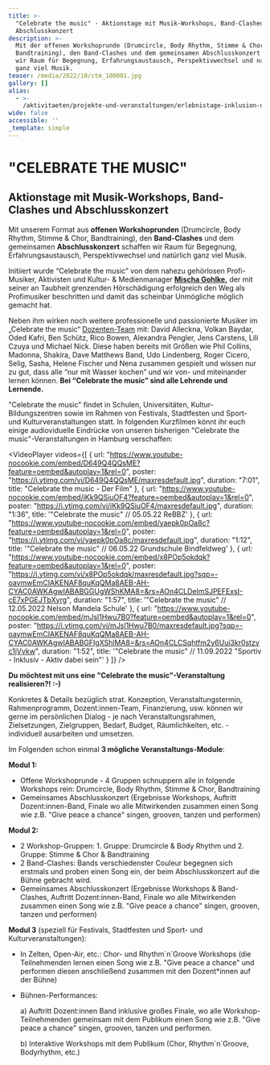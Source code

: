 ```yaml
---
title: >-
  "Celebrate the music" - Aktionstage mit Musik-Workshops, Band-Clashed und
  Abschlusskonzert
description: >-
  Mit der offenen Workshoprunde (Drumcircle, Body Rhythm, Stimme & Chor,
  Bandtraining), den Band-Clashes und dem gemeinsamen Abschlusskonzert schaffen
  wir Raum für Begegnung, Erfahrungsaustausch, Perspektivwechsel und natürlich
  ganz viel Musik.
teaser: /media/2022/10/ctm_100001.jpg
gallery: []
alias:
  - >-
    /aktivitaeten/projekte-und-veranstaltungen/erlebnistage-inklusion-durch-musik/allgemeine-infos-erlebnistage-inklusion
wide: false
accessible: ''
_template: simple
---
```


# "CELEBRATE THE MUSIC"

## Aktionstage mit Musik-Workshops, Band-Clashes und Abschlusskonzert

Mit unserem Format aus **offenen Workshoprunden** (Drumcircle, Body Rhythm, Stimme & Chor, Bandtraining), den **Band-Clashes** und dem gemeinsamen **Abschlusskonzert** schaffen wir Raum für Begegnung, Erfahrungsaustausch, Perspektivwechsel und natürlich ganz viel Musik.

Initiiert wurde “Celebrate the music” von dem nahezu gehörlosen Profi-Musiker, Aktivisten und Kultur- & Medienmanager **[Mischa Gohlke](/ueber-uns/das-team/aktionsbuero/mischa-gohlke),** der mit seiner an Taubheit grenzenden Hörschädigung erfolgreich den Weg als Profimusiker beschritten und damit das scheinbar Unmögliche möglich gemacht hat.

Neben ihm wirken noch weitere professionelle und passionierte Musiker im „Celebrate the music“ [Dozenten-Team]("www.grenzensindrelativ.de/aktivitaeten/projekte-und-veranstaltungen/celebrate-the-music/dozenten-team-workshops") mit: David Alleckna, Volkan Baydar, Oded Kafri, Ben Schütz, Rico Bowen, Alexandra Pengler, Jens Carstens, Lili Czuya und Michael Nick. Diese haben bereits mit Größen wie Phil Collins, Madonna, Shakira, Dave Matthews Band, Udo Lindenberg, Roger Cicero, Selig, Sasha, Helene Fischer und Nena zusammen gespielt und wissen nur zu gut, dass alle “nur mit Wasser kochen” und wir von- und miteinander lernen können. **Bei “Celebrate the music” sind alle Lehrende und Lernende.**

"Celebrate the music" findet in Schulen, Universitäten, Kultur- Bildungszentren sowie im Rahmen von Festivals, Stadtfesten und Sport- und Kulturveranstaltungen statt. In folgenden Kurzfilmen könnt ihr euch einige audioviduelle Eindrücke von unseren bisherigen "Celebrate the music"-Veranstaltungen in Hamburg verschaffen:

<VideoPlayer
  videos={[
    {
      url: "https://www.youtube-nocookie.com/embed/D649Q4QQsME?feature=oembed&autoplay=1&rel=0",
      poster: "https://i.ytimg.com/vi/D649Q4QQsME/maxresdefault.jpg",
      duration: "7:01",
      title: "Celebrate the music - Der Film"
    },
    {
      url: "https://www.youtube-nocookie.com/embed/iKk9QSiuOF4?feature=oembed&autoplay=1&rel=0",
      poster: "https://i.ytimg.com/vi/iKk9QSiuOF4/maxresdefault.jpg",
      duration: "1:36",
      title: '"Celebrate the music" // 05.05.22 ReBBZ'
    },
    {
      url: "https://www.youtube-nocookie.com/embed/yaepk0pOa8c?feature=oembed&autoplay=1&rel=0",
      poster: "https://i.ytimg.com/vi/yaepk0pOa8c/maxresdefault.jpg",
      duration: "1:12",
      title: '"Celebrate the music" // 06.05.22 Grundschule Bindfeldweg'
    },
    {
      url: "https://www.youtube-nocookie.com/embed/x8POp5okdqk?feature=oembed&autoplay=1&rel=0",
      poster:
        "https://i.ytimg.com/vi/x8POp5okdqk/maxresdefault.jpg?sqp=-oaymwEmCIAKENAF8quKqQMa8AEB-AH-CYAC0AWKAgwIABABGGUgWShKMA8=&rs=AOn4CLDelmSJPEFExsI-cE7xPGEJTbXyrg",
      duration: "1:57",
      title: '"Celebrate the music" // 12.05.2022 Nelson Mandela Schule'
    },
    {
      url: "https://www.youtube-nocookie.com/embed/mJsl1Hwu7B0?feature=oembed&autoplay=1&rel=0",
      poster:
        "https://i.ytimg.com/vi/mJsl1Hwu7B0/maxresdefault.jpg?sqp=-oaymwEmCIAKENAF8quKqQMa8AEB-AH-CYAC0AWKAgwIABABGFIgXShlMA8=&rs=AOn4CLCSqhtfm2y6Uui3kr0stzvc1jVvkw",
      duration: "1:52",
      title:
        '"Celebrate the music" // 11.09.2022 "Sportiv - Inklusiv - Aktiv dabei sein"'
    }
  ]}
/>

**Du möchtest mit uns eine "Celebrate the music"-Veranstaltung realisieren?! :-)**

Konkretes & Details bezüglich strat. Konzeption, Veranstaltungstermin, Rahmenprogramm, Dozent\:innen-Team, Finanzierung, usw. können wir gerne im persönlichen Dialog - je nach Veranstaltungsrahmen, Zielsetzungen, Zielgruppen, Bedarf, Budget, Räumlichkeiten, etc. - individuell ausarbeiten und umsetzen.

Im Folgenden schon einmal **3 mögliche Veranstaltungs-Module**:

**Modul 1:**

* Offene Workshoprunde - 4 Gruppen schnuppern alle in folgende Workshops rein: Drumcircle, Body Rhythm, Stimme & Chor, Bandtraining
* Gemeinsames Abschlusskonzert (Ergebnisse Workshops, Auftritt Dozent\:innen-Band, Finale wo alle Mitwirkenden zusammen einen Song wie z.B. "Give peace a chance" singen, grooven, tanzen und performen)

**Modul 2:**

* 2 Workshop-Gruppen: 1. Gruppe: Drumcircle & Body Rhythm und 2. Gruppe: Stimme & Chor & Bandtraining
* 2 Band-Clashes: Bands verschiedenster Couleur begegnen sich erstmals und proben einen Song ein, der beim Abschlusskonzert auf die Bühne gebracht wird.
* Gemeinsames Abschlusskonzert (Ergebnisse Workshops & Band-Clashes, Auftritt Dozent\:innen-Band, Finale wo alle Mitwirkenden zusammen einen Song wie z.B. "Give peace a chance" singen, grooven, tanzen und performen)

**Modul 3** (speziell für Festivals, Stadtfesten und Sport- und Kulturveranstaltungen):

* In Zelten, Open-Air, etc.: Chor- und Rhythm´n´Groove Workshops (die Teilnehmenden lernen einen Song wie z.B. "Give peace a chance" und performen diesen anschließend zusammen mit den Dozent\*innen auf der Bühne)
* Bühnen-Performances:

  a) Auftritt Dozent\:innen Band inklusive großes Finale, wo alle Workshop-Teilnehmenden gemeinsam mit dem Publikum einen Song wie z.B. "Give peace a chance" singen, grooven, tanzen und performen.

  b) Interaktive Workshops mit dem Publikum (Chor, Rhythm´n´Groove, Bodyrhythm, etc.)
